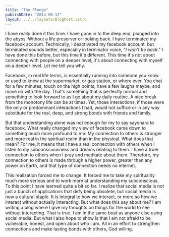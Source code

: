 ```yaml
---
title: "The Plunge"
publishDate: "2014-06-12"
layout: ../../layouts/BlogPost.astro
---
```


I have really done it this time. I have gone in to the deep end, plunged into the abyss. Without a life preserver or looking back. I have terminated my facebook account. Technically, I deactivated my facebook account, but terminated sounds better, especially in terminator voice, "_I won't be back_." I have done this before, but this time it's different. This time it's not about connecting with people on a deeper level, it's about connecting with myself on a deeper level. Let me tell you why.

Facebook, in real life terms, is essentially running into someone you know or used to know at the supermarket, or gas station, or where ever. You chat for a few minutes, touch on the high points, have a few laughs maybe, and move on with the day. That's something that is perfectly normal and something to look forward to as I go about my daily routine. A nice break from the monotony life can be at times. Yet, those interactions, if those were the only or predominant interactions I had, would not suffice or in any way substitute for the real, deep, and strong bonds with friends and family.

But that understanding alone was not enough for my to say sayonara to facebook. What really changed my view of facebook came down to something much more profound to me: My connection to others is stronger and more real in the spiritual realm than in the physical. What does that mean? For me, it means that I have a real connection with others when I listen to my subconsciousness and dreams relating to them. I have a truer connection to others when I pray and meditate about them. Therefore, my connection to others is made through a higher power, greater than any power on Earth, and that type of connection needs no internet.

This realization forced me to change. It forced me to take my spirituality much more serious and to work more at understanding my subconscious. To this point I have learned quite a bit so far. I realize that social media is not just a bunch of applications that defy being obsolete, but social media is now a cultural staple. It is integral to how we interact, or more so how we interact without actually interacting. But what does this say about me? I am writing a blog where I give my thoughts on things for the world to see without interacting. That is true. I am in the same boat as anyone else using social media. But what I also hope to show is that I am not afraid to be vulnerable, honest, and open about who I am. All in an effort to strengthen connections and make lasting bonds with others, God willing.

